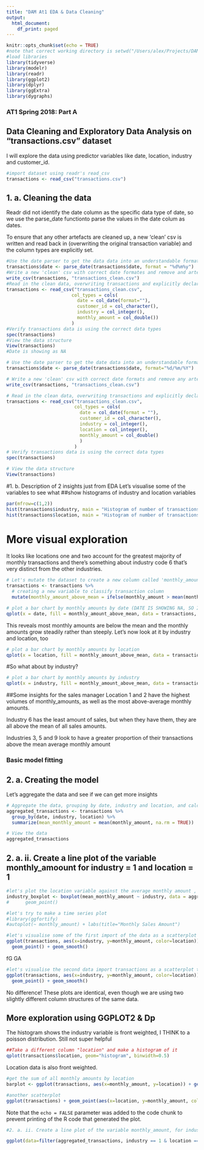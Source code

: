 ```yaml
---
title: "DAM At1 EDA & Data Cleaning"
output:
  html_document:
    df_print: paged
---
```


```r
knitr::opts_chunk$set(echo = TRUE)
#note that correct working directory is setwd("/Users/alex/Projects/DAMAT1")
#load libraries 
library(tidyverse)
library(modelr)
library(readr)
library(ggplot2)
library(dplyr)
library(ggExtra)
library(dygraphs)
```

### AT1 Spring 2018: Part A
## Data Cleaning and Exploratory Data Analysis on "transactions.csv" dataset
I will explore the data using predictor variables like date, location, industry and customer_id.
```r
#import dataset using readr's read_csv
transactions <- read_csv("transactions.csv")
```

## 1. a. Cleaning the data

Readr did not identify the date column as the specific data type of date, so we use the parse_date functionto parse the values in the date colum as dates.

To ensure that any other artefacts are cleaned up, a new 'clean' csv is written and read back in (overwriting the original transaction variable) and the column types are explicitly set.

```r
#Use the date parser to get the data data into an understandable format which matches the data dictionary
transactions$date <- parse_date(transactions$date, format = "%d%m%y")
#Write a new 'clean' csv with correct date formates and remove and artefacts from opening in Excel
write_csv(transactions, "transactions_clean.csv")
#Read in the clean data, overwriting transactions and explicitly declaring the data types for each column
transactions <- read_csv("transactions_clean.csv",
                        col_types = cols(
                          date = col_date(format=""),
                          customer_id = col_character(),
                          industry = col_integer(),
                          monthly_amount = col_double())
                        )
#Verify transactions data is using the correct data types 
spec(transactions)
#View the data structure
View(transactions)
#Date is showing as NA
```


```r
# Use the date parser to get the date data into an understandable format
transactions$date <- parse_date(transactions$date, format="%d/%m/%Y")

# Write a new 'clean' csv with correct date formats and remove any artefacts from opening in Excel
write_csv(transactions, "transactions_clean.csv")

# Read in the clean data, overwriting transactions and explicitly declaring the data types for each column
transactions <- read_csv("transactions_clean.csv",
                         col_types = cols(
                           date = col_date(format = ""),
                           customer_id = col_character(),
                           industry = col_integer(),
                           location = col_integer(),
                           monthly_amount = col_double()
                           )
                         )
# Verify transactions data is using the correct data types
spec(transactions)

# View the data structure
View(transactions)
```

#1. b. Description of 2 insights just from EDA
Let's visualise some of the variables to see what 
##show histograms of industry and location variables
```r
par(mfrow=c(1,2))
hist(transactions$industry, main = "Histogram of number of transactions by Industry", xlab="Industry", ylab="Number of transactions", xlim = c(0,10), ylim=c(0,50000), las=0)
hist(transactions$location, main = "Histogram of number of transactions by Location", xlab="Location", ylab="Number of transactions", xlim = c(0,10), ylim=c(0,50000), las=0)
```
# More visual exploration
It looks like locations one and two account for the greatest majority of monthly transactions and there's something about industry code 6 that's very distinct from the other industries.

```r
# Let's mutate the dataset to create a new column called 'monthly_amount_above_mean'
transactions <- transactions %>%
  # creating a new variable to classify transaction column
  mutate(monthly_amount_above_mean = ifelse(monthly_amount > mean(monthly_amount), TRUE, FALSE))
```

```r
# plot a bar chart by monthly amounts by date (DATE IS SHOWING NA, SO IT CAN'T PLOT IT)
qplot(x = date, fill = monthly_amount_above_mean, data = transactions, geom = "bar", main = "Number of transactions by month, showing proportion above the mean")
```

This reveals most monthly amounts are below the mean and the monthly amounts grow steadily rather than steeply. Let's now look at it by industry and location, too
```r
# plot a bar chart by monthly amounts by location
qplot(x = location, fill = monthly_amount_above_mean, data = transactions, geom = "bar", main = "Number of transactions by location, showing proportion above the mean")
```
#So what about by industry?

```r
# plot a bar chart by monthly amounts by industry
qplot(x = industry, fill = monthly_amount_above_mean, data = transactions, geom = "bar", main = "Number of transactions by industry, showing proportion above the mean")
```
##Some insights for the sales manager
Location 1 and 2 have the highest volumes of monthly_amounts, as well as the most above-average monthly amounts.

Industry 6 has the least amount of sales, but when they have them, they are all above the mean of all sales amounts.

Industries 3, 5 and 9 look to have a greater proportion of their transactions above the mean average monthly amount

### Basic model fitting
## 2. a. Creating the model
Let's aggregate the data and see if we can get more insights
```r
# Aggregate the data, grouping by date, industry and location, and calculating the mean monthly_amount
aggregated_transactions <- transactions %>%
  group_by(date, industry, location) %>%
  summarize(mean_monthly_amount = mean(monthly_amount, na.rm = TRUE))

# View the data
aggregated_transactions
```
## 2. a. ii. Create a line plot of the variable monthly_amoount for industry = 1 and location = 1

```r
#let's plot the location variable against the average monthly amount , ylim=c(0,1000000)
industry_boxplot <- boxplot(mean_monthly_amount ~ industry, data = aggregated_transactions) +
#      geom_point()
```

 ```r
#let's try to make a time series plot
#library(ggfortify)
#autoplot(~ monthly_amount) + labs(title="Monthly Sales Amount")
```


```r
#let's visualise some of the first import of the data as a scatterplot
ggplot(transactions, aes(x=industry, y=monthly_amount, color=location)) + 
  geom_point() + geom_smooth()
```
fG
GA

```r
#let's visualise the second data import transactions as a scatterplot to see if there's a difference
ggplot(transactions, aes(x=industry, y=monthly_amount, color=location)) + 
  geom_point() + geom_smooth()
```
No difference! These plots are identical, even though we are using two slightly different column structures of the same data.

## More exploration using GGPLOT2 & Dp

The histogram shows the industry variable is front weighted, I THINK to a poisson distribution. Still not super helpful
```r
##Take a different column "location" and make a histogram of it
qplot(transactions$location, geom="histogram", binwidth=0.5) 
```
Location data is also front weighted.

```r
#get the sum of all monthly amounts by location
barplot <- ggplot(transactions, aes(x=monthly_amount, y=location)) + geom_bar(stat = "identity")
```



```r
#another scatterplot
ggplot(transactions) + geom_point(aes(x=location, y=monthly_amount, color=industry)) + geom_smooth(aes(x=location, y=monthly_amount, color=industry)) # Specifying the aesthetics inside the geoms.
```

Note that the `echo = FALSE` parameter was added to the code chunk to prevent printing of the R code that generated the plot.

```r
#2. a. ii. Create a line plot of the variable monthly_amount, for industry = 1 and location = 1

ggplot(data=filter(aggregated_transactions, industry == 1 & location == 1), aes(x=date, y=mean_monthly_amount, group=1)) + geom_line(color="red") + geom_point()
```



